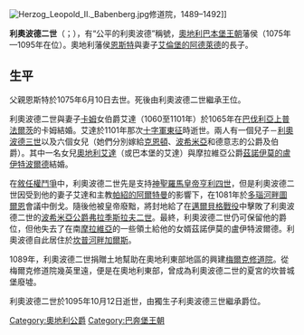 {{unreferenced|time=2015-02-12T15:05:57+00:00}}
{{noteTA
|1=zh-tw:巴奔堡; zh-hans:巴本堡;
}}
[[File:Herzog_Leopold_II._Babenberg.jpg|thumb]]修道院，1489–1492]]

'''利奧波德二世'''（{{lang-de|Leopold}}；{{bd|1050年||1095年|10月12日}}），有“公平的利奧波德”稱號，[[奧地利|奧地利]][[巴本堡王朝|巴本堡王朝]]藩侯（1075年—1095年在位）。奧地利藩侯[[恩斯特_(奧地利)|恩斯特]]與妻子[[艾倫堡的阿德萊德|艾倫堡的阿德萊德]]的長子。

==生平==
父親恩斯特於1075年6月10日去世。死後由利奧波德二世繼承王位。

利奧波德二世與妻子[[卡姆_(德國)|卡姆]]女伯爵艾達（1060至1101年）於1065年在[[巴伐利亞|巴伐利亞]][[上法爾茲行政區|上普法爾茨]]的卡姆結婚。艾達於1101年那次[[十字軍東征|十字軍東征]]時逝世。兩人有一個兒子－[[利奧波德三世_(奧地利)|利奧波德三世]]以及六個女兒（她們分別嫁給[[克恩頓州|克恩頓]]、[[波希米亞|波希米亞]]和德意志的公爵及伯爵）。其中一名女兒[[奧地利艾達|奧地利艾達]]（或巴本堡的艾達）與摩拉維亞公爵[[茲諾伊莫的盧伊特波爾德|茲諾伊莫的盧伊特波爾德]]結婚。

在[[敘任權鬥爭|敘任權鬥爭]]中，利奧波德二世先是支持[[神聖羅馬皇帝|神聖羅馬皇帝]][[亨利四世_(神聖羅馬帝國)|亨利四世]]，但是利奧波德二世因受到他的妻子艾達和主教[[帕紹的阿爾特曼|帕紹的阿爾特曼]]的影響下，在1081年於[[多瑙河畔圖爾恩|多瑙河畔圖爾恩]]會議中倒戈。隨後他被皇帝廢黜，將封地給了在[[邁爾貝格戰役|邁爾貝格戰役]]中擊敗了利奧波德二世的[[波希米亞公爵|波希米亞公爵]][[弗拉季斯拉夫二世|弗拉季斯拉夫二世]]。最終，利奧波德二世仍可保留他的爵位，但他失去了在南[[摩拉維亞|摩拉維亞]]的一些領土給他的女婿茲諾伊莫的盧伊特波爾德。利奧波德自此居住於[[坎普河畔加爾斯|坎普河畔加爾斯]]。

1089年，利奧波德二世捐贈土地幫助在奧地利東部地區的興建[[梅爾克修道院|梅爾克修道院]]。從梅爾克修道院幾英里遠，便是在奧地利東部，曾成為利奧波德二世的夏宮的坎普城堡廢墟。

利奧波德二世於1095年10月12日逝世，由獨生子利奧波德三世繼承爵位。

{{s-start}}
{{s-hou|[[巴本堡王朝|巴本堡王朝]]||1050年|1095年|10月12日}}
{{s-reg}}
{{s-bef |before=[[恩斯特_(奧地利)|恩斯特]]}}
{{s-ttl |title=[[奥地利统治者列表|奥地利藩侯]]|years=1075年–1095年}}
{{s-aft |after=[[利奧波德三世_(奧地利)|利奧波德三世]]}}
{{s-end}}

{{Authority control}}
[[Category:奧地利公爵|Category:奧地利公爵]]
[[Category:巴奔堡王朝|Category:巴奔堡王朝]]